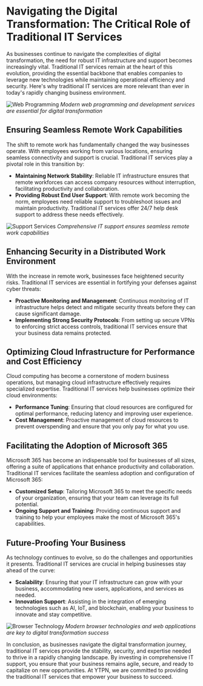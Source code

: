 # Navigating the Digital Transformation: The Critical Role of Traditional IT Services

As businesses continue to navigate the complexities of digital transformation, the need for robust IT infrastructure and support becomes increasingly vital. Traditional IT services remain at the heart of this evolution, providing the essential backbone that enables companies to leverage new technologies while maintaining operational efficiency and security. Here's why traditional IT services are more relevant than ever in today's rapidly changing business environment.

![Web Programming](/assets/blog/web-programming.png)
_Modern web programming and development services are essential for digital transformation_

## Ensuring Seamless Remote Work Capabilities

The shift to remote work has fundamentally changed the way businesses operate. With employees working from various locations, ensuring seamless connectivity and support is crucial. Traditional IT services play a pivotal role in this transition by:

- **Maintaining Network Stability**: Reliable IT infrastructure ensures that remote workforces can access company resources without interruption, facilitating productivity and collaboration.
- **Providing Robust End User Support**: With remote work becoming the norm, employees need reliable support to troubleshoot issues and maintain productivity. Traditional IT services offer 24/7 help desk support to address these needs effectively.

![Support Services](/assets/blog/support.png)
_Comprehensive IT support ensures seamless remote work capabilities_

## Enhancing Security in a Distributed Work Environment

With the increase in remote work, businesses face heightened security risks. Traditional IT services are essential in fortifying your defenses against cyber threats:

- **Proactive Monitoring and Management**: Continuous monitoring of IT infrastructure helps detect and mitigate security threats before they can cause significant damage.
- **Implementing Strong Security Protocols**: From setting up secure VPNs to enforcing strict access controls, traditional IT services ensure that your business data remains protected.

## Optimizing Cloud Infrastructure for Performance and Cost Efficiency

Cloud computing has become a cornerstone of modern business operations, but managing cloud infrastructure effectively requires specialized expertise. Traditional IT services help businesses optimize their cloud environments:

- **Performance Tuning**: Ensuring that cloud resources are configured for optimal performance, reducing latency and improving user experience.
- **Cost Management**: Proactive management of cloud resources to prevent overspending and ensure that you only pay for what you use.

## Facilitating the Adoption of Microsoft 365

Microsoft 365 has become an indispensable tool for businesses of all sizes, offering a suite of applications that enhance productivity and collaboration. Traditional IT services facilitate the seamless adoption and configuration of Microsoft 365:

- **Customized Setup**: Tailoring Microsoft 365 to meet the specific needs of your organization, ensuring that your team can leverage its full potential.
- **Ongoing Support and Training**: Providing continuous support and training to help your employees make the most of Microsoft 365's capabilities.

## Future-Proofing Your Business

As technology continues to evolve, so do the challenges and opportunities it presents. Traditional IT services are crucial in helping businesses stay ahead of the curve:

- **Scalability**: Ensuring that your IT infrastructure can grow with your business, accommodating new users, applications, and services as needed.
- **Innovation Support**: Assisting in the integration of emerging technologies such as AI, IoT, and blockchain, enabling your business to innovate and stay competitive.

![Browser Technology](/assets/blog/browser.png)
_Modern browser technologies and web applications are key to digital transformation success_

In conclusion, as businesses navigate the digital transformation journey, traditional IT services provide the stability, security, and expertise needed to thrive in a rapidly changing landscape. By investing in comprehensive IT support, you ensure that your business remains agile, secure, and ready to capitalize on new opportunities. At YTPN, we are committed to providing the traditional IT services that empower your business to succeed.
